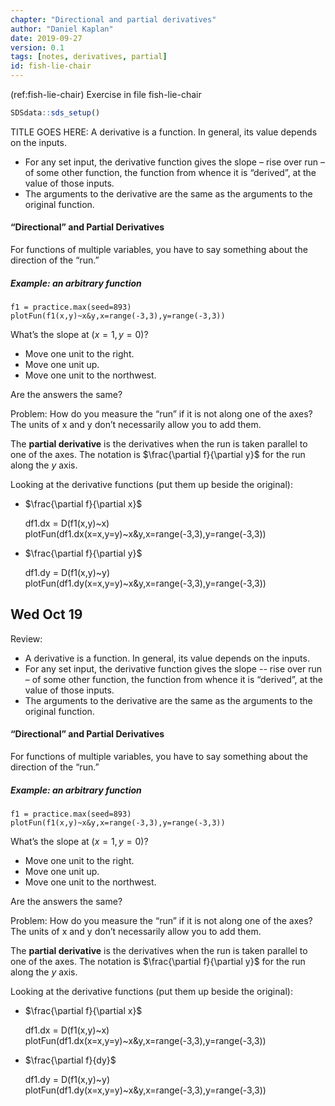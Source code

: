 ```yaml
---
chapter: "Directional and partial derivatives"
author: "Daniel Kaplan"
date: 2019-09-27 
version: 0.1
tags: [notes, derivatives, partial]
id: fish-lie-chair 
---
```


(ref:fish-lie-chair) Exercise in file fish-lie-chair

```r
SDSdata::sds_setup()
```

TITLE GOES HERE: A derivative is a function. In general, its value depends on the inputs.

-   For any set input, the derivative function gives the slope -- rise over run -- of some other function, the function from whence it is "derived", at the value of those inputs.
-   The arguments to the derivative are the same as the arguments to the original function.

#### "Directional" and Partial Derivatives

For functions of multiple variables, you have to say something about the direction of the "run."

##### Example: an arbitrary function

    f1 = practice.max(seed=893)
    plotFun(f1(x,y)~x&y,x=range(-3,3),y=range(-3,3))

What's the slope at $(x=1,y=0)$?

-   Move one unit to the right.
-   Move one unit up.
-   Move one unit to the northwest.

Are the answers the same?

Problem: How do you measure the "run" if it is not along one of the  axes? The units of x and y don't necessarily allow you to add them.

The **partial derivative** is the derivatives when the run is taken parallel to one of the axes. The notation is $\frac{\partial f}{\partial y}$ for the run along the $y$ axis.

Looking at the derivative functions (put them up beside the original):

-   $\frac{\partial f}{\partial x}$

    df1.dx = D(f1(x,y)~x)
    plotFun(df1.dx(x=x,y=y)~x&y,x=range(-3,3),y=range(-3,3))

-   $\frac{\partial f}{\partial y}$

    df1.dy = D(f1(x,y)~y)
    plotFun(df1.dy(x=x,y=y)~x&y,x=range(-3,3),y=range(-3,3))

Wed Oct 19
----------

Review:

-   A derivative is a function. In general, its value depends on the inputs.
-   For any set input, the derivative function gives the slope \-- rise over run -- of some other function, the function from whence it is "derived", at the value of those inputs.
-   The arguments to the derivative are the same as the arguments to the original function.

#### "Directional" and Partial Derivatives

For functions of multiple variables, you have to say something about the direction of the "run."

##### Example: an arbitrary function

    f1 = practice.max(seed=893)
    plotFun(f1(x,y)~x&y,x=range(-3,3),y=range(-3,3))

What's the slope at $(x=1,y=0)$?

-   Move one unit to the right.
-   Move one unit up.
-   Move one unit to the northwest.

Are the answers the same?

Problem: How do you measure the "run" if it is not along one of the axes? The units of x and y don't necessarily allow you to add them.

The **partial derivative** is the derivatives when the run is taken parallel to one of the axes. The notation is $\frac{\partial f}{\partial y}$ for the run along the $y$ axis.

Looking at the derivative functions (put them up beside the original):

- $\frac{\partial f}{\partial x}$

    df1.dx = D(f1(x,y)~x)
    plotFun(df1.dx(x=x,y=y)~x&y,x=range(-3,3),y=range(-3,3))

- $\frac{\partial f}{dy}$

    df1.dy = D(f1(x,y)~y)
    plotFun(df1.dy(x=x,y=y)~x&y,x=range(-3,3),y=range(-3,3))
